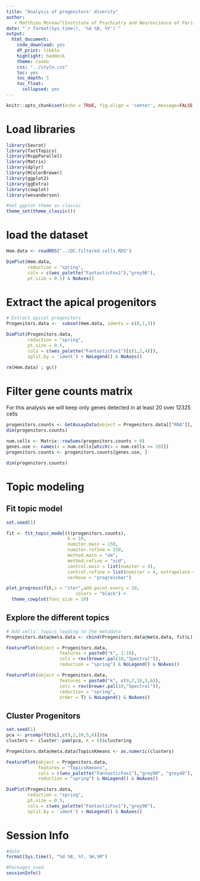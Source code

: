 ```yaml
---
title: "Analysis of progenitors' diverity"
author:
   - Matthieu Moreau^[Institute of Psychiatry and Neuroscience of Paris, INSERM U1266, 75014, Paris, France, matthieu.moreau@inserm.fr] [![](https://orcid.org/sites/default/files/images/orcid_16x16.png)](https://orcid.org/0000-0002-2592-2373)
date: "`r format(Sys.time(), '%d %B, %Y')`"
output: 
  html_document: 
    code_download: yes
    df_print: tibble
    highlight: haddock
    theme: cosmo
    css: "../style.css"
    toc: yes
    toc_depth: 5
    toc_float:
      collapsed: yes
---
```


```r
knitr::opts_chunk$set(echo = TRUE, fig.align = 'center', message=FALSE, warning=FALSE)
```

# Load libraries

```r
library(Seurat)
library(fastTopics)
library(RcppParallel)
library(Matrix)
library(dplyr)
library(RColorBrewer)
library(ggplot2)
library(ggExtra)
library(cowplot)
library(wesanderson)

#Set ggplot theme as classic
theme_set(theme_classic())
```

# load the dataset

```r
Hem.data <- readRDS("../QC.filtered.cells.RDS")
```

```r
DimPlot(Hem.data,
        reduction = "spring",
        cols = c(wes_palette("FantasticFox1"),"grey90"),
        pt.size = 0.5) & NoAxes()
```


# Extract the apical progenitors 

```r
# Extract apical progenitors 
Progenitors.data <-  subset(Hem.data, idents = c(0,1,3))

DimPlot(Progenitors.data,
        reduction = "spring",
        pt.size = 0.5,
        cols = c(wes_palette("FantasticFox1")[c(1,2,4)]),
        split.by = 'ident') + NoLegend() & NoAxes()

rm(Hem.data) ; gc()
```

# Filter gene counts matrix

For this analysis we will keep only genes detected in at least 20 over 12325 cells 

```r
progenitors.counts <- GetAssayData(object = Progenitors.data[["RNA"]], slot = "counts")
dim(progenitors.counts)

num.cells <- Matrix::rowSums(progenitors.counts > 0)
genes.use <- names(x = num.cells[which(x = num.cells >= 20)])
progenitors.counts <- progenitors.counts[genes.use, ]

dim(progenitors.counts)
```

# Topic modeling

## Fit topic model

```r
set.seed(1)

fit <- fit_topic_model(t(progenitors.counts),
                       k = 10,
                       numiter.main = 150,
                       numiter.refine = 150,
                       method.main = "em",
                       method.refine = "scd",
                       control.main = list(numiter = 4),
                       control.refine = list(numiter = 4, extrapolate = TRUE),
                       verbose = "progressbar")
```

```r
plot_progress(fit,x = "iter",add.point.every = 10,
                          colors = "black") +
  theme_cowplot(font_size = 10)
```

## Explore the different topics

```r
# Add cells' topics loading to the metadata
Progenitors.data@meta.data <- cbind(Progenitors.data@meta.data, fit$L)
```

```r
FeaturePlot(object = Progenitors.data,
                    features = paste0("k", 1:10),
                    cols = rev(brewer.pal(10,"Spectral")),
                    reduction = "spring") & NoLegend() & NoAxes()

```
```r
FeaturePlot(object = Progenitors.data,
                    features = paste0("k", c(9,2,10,5,6)),
                    cols = rev(brewer.pal(10,"Spectral")),
                    reduction = "spring",
                    order = T) & NoLegend() & NoAxes()

```

## Cluster Progenitors

```r
set.seed(1)
pca <- prcomp(fit$L[,c(9,2,10,5,6)])$x
clusters <- cluster::pam(pca, k = 6)$clustering
```


```r
Progenitors.data@meta.data$TopicsKmeans <- as.numeric(clusters)

FeaturePlot(object = Progenitors.data,
            features = "TopicsKmeans",
            cols = c(wes_palette("FantasticFox1"),"grey90", "grey40"),
            reduction = "spring") & NoLegend() & NoAxes()
```


```r
DimPlot(Progenitors.data,
        reduction = "spring",
        pt.size = 0.5,
        cols = c(wes_palette("FantasticFox1"),"grey90"),
        split.by = 'ident') + NoLegend() & NoAxes()
```




# Session Info

```r
#date
format(Sys.time(), "%d %B, %Y, %H,%M")

#Packages used
sessionInfo()
```
